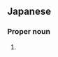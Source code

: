 ==Japanese==
{{ja-kanjitab|しま|むら|yomi=k}}

===Proper noun===
{{ja-pos|しまむら|proper}}

# {{surname|lang=ja|sort=しまむら}}